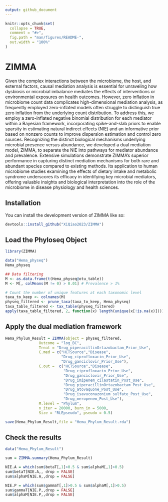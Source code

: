 ```yaml
---
output: github_document
---
```


<!-- README.md is generated from README.Rmd. Please edit that file -->

```r
knitr::opts_chunk$set(
  collapse = TRUE,
  comment = "#>",
  fig.path = "man/figures/README-",
  out.width = "100%"
)
```

# ZIMMA

<!-- badges: start -->
<!-- badges: end -->

Given the complex interactions between the microbiome, the host, and external factors, causal mediation analysis is essential for unraveling how dysbiosis or microbial imbalance mediates the effects of interventions or environmental exposures on health outcomes. However, zero inflation in microbiome count data complicates high-dimensional mediation analysis, as frequently employed zero-inflated models often struggle to distinguish true zero inflation from the underlying count distribution. To address this, we employ a zero-inflated negative binomial distribution for each mediator within a Bayesian framework, incorporating spike-and-slab priors to enable sparsity in estimating natural indirect effects (NIE) and an informative prior based on nonzero counts to improve dispersion estimation and control zero sources. Recognizing the distinct biological mechanisms underlying microbial presence versus abundance, we developed a dual mediation model, ZIMMA, to separate the NIE into pathways for mediator abundance and prevalence. Extensive simulations demonstrate ZIMMA's superior performance in capturing distinct mediation mechanisms for both rare and abundant species compared to existing methods. Its application to human microbiome studies examining the effects of dietary intake and metabolic syndrome underscores its efficacy in identifying key microbial mediators, offering valuable insights and biological interpretation into the role of the microbiome in disease physiology and health sciences.

## Installation

You can install the development version of ZIMMA like so:

``` r
devtools::install_github("XiQiao2023/ZIMMA")
```

## Load the Phyloseq Object

```r
library(ZIMMA)

data("Hema_physeq")
Hema_physeq

## Data filtering
M <- as.data.frame(t(Hema_physeq@otu_table))
M <- M[, colMeans(M != 0) > 0.01] # Prevalence > 1%

# Count the number of unique features at each taxonomic level
taxa_to_keep <- colnames(M)
physeq_filtered <- prune_taxa(taxa_to_keep, Hema_physeq)
taxa_table_filtered <- tax_table(physeq_filtered)
apply(taxa_table_filtered, 2, function(x) length(unique(x[!is.na(x)])))
```

## Apply the dual mediation framework

```r
Hema_Phylum_Result = ZIMMA(object = physeq_filtered, 
               Outcome = "log_BC", 
               Treat = "Drug_piperacillinOrtazobactam_Prior_Use", 
               C.med = c("HCTSource","Disease",
                         "Drug_ciprofloxacin_Prior_Use",
                         "Drug_ganciclovir_Prior_Use"), 
               C.out =  c("HCTSource","Disease",
                          "Drug_ciprofloxacin_Prior_Use",
                          "Drug_ganciclovir_Prior_Use",
                          "Drug_imipenem_cilastatin_Post_Use",
                          "Drug_piperacillinOrtazobactam_Post_Use",
                          "Drug_atovaquone_Post_Use",
                          "Drug_isavuconazonium_sulfate_Post_Use",
                          "Drug_meropenem_Post_Use"), 
               M.level = "Phylum",
               n_iter = 20000, burn_in = 5000,
               Size = "RLEpseudo", pseudo = 0.5)

save(Hema_Phylum_Result,file = "Hema_Phylum_Result.rda")
```

## Check the results
```r
data("Hema_Phylum_Result")
```

```r
sum = ZIMMA.summary(Hema_Phylum_Result)

NIE.A = which(sum$betaT[,1]>0.5 & sum$alphaM[,1]>0.5) 
sum$betaT[NIE.A,, drop = FALSE]
sum$alphaM[NIE.A,,drop = FALSE]

NIE.P = which(sum$gammaT[,1]>0.5 & sum$alphaM[,1]>0.5)
sum$gammaT[NIE.P,,drop = FALSE]
sum$alphaM[NIE.P,,drop = FALSE]
```

